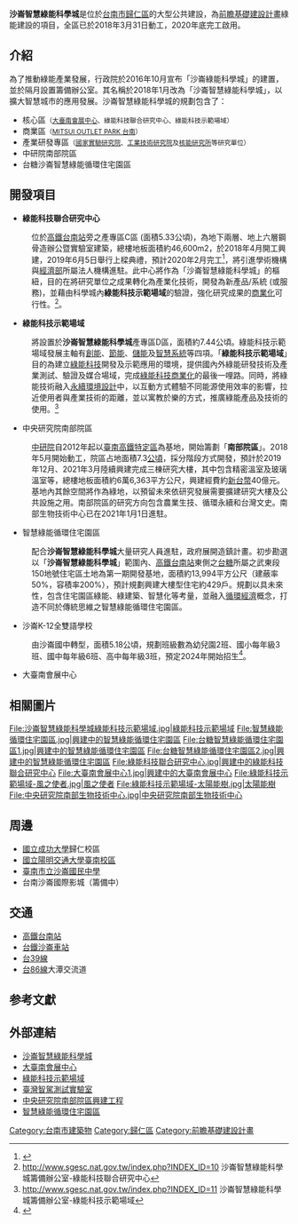 {{Infobox Modern Building
|image=高鐵台南站周遭的太陽能塔.jpg
|caption=沙崙智慧綠能科學城內的太陽能塔
|name=沙崙智慧綠能科學城
|location_country={{ROC}}
|location_town={{flagicon|TWN}} [[台南市|台南市]][[歸仁區|歸仁區]]
|architect=
|client=
|construction_start_date=
|completion_date=2020年（暫定）
|cost=[[新臺幣|新臺幣]]500億元
|structural_system=住宅、商業，發電
}}
'''沙崙智慧綠能科學城'''是位於[[台南市|台南市]][[歸仁區|歸仁區]]的大型公共建設，為[[前瞻基礎建設計畫|前瞻基礎建設計畫]]綠能建設的項目，全區已於2018年3月31日動工，2020年底完工啟用。

== 介紹 ==
為了推動綠能產業發展，行政院於2016年10月宣布「沙崙綠能科學城」的建置，並於隔月設置籌備辦公室。其名稱於2018年1月改為「沙崙智慧綠能科學城」，以擴大智慧城市的應用發展。沙崙智慧綠能科學城的規劃包含了：

* 核心區<small>（[[大臺南會展中心|大臺南會展中心]]、綠能科技聯合研究中心、綠能科技示範場域）</small>
* 商業區<small>（[[MITSUI_OUTLET_PARK_台南|MITSUI OUTLET PARK 台南]]）</small>
* 產業研發專區<small>（[[國家實驗研究院|國家實驗研究院]]、[[工業技術研究院|工業技術研究院]]及[[行政院原子能委員會核能研究所|核能研究所]]等研究單位）</small>
* 中研院南部院區
* 台糖沙崙智慧綠能循環住宅園區

==開發項目==
*'''綠能科技聯合研究中心'''
:位於[[高鐵台南站|高鐵台南站]]旁之產專區C區 (面積5.33公頃)，為地下兩層、地上六層鋼骨造辦公暨實驗室建築，總樓地板面積約46,600m2，於2018年4月開工興建，2019年6月5日舉行上樑典禮，預計2020年2月完工<ref>{{cite web |title=綠能園區研發中心上梁 陳良基：將匯集全國綠能人才 |url=https://udn.com/news/story/7238/3853895 |accessdate=2019-12-08 |archive-date=2019-12-08 |archive-url=https://web.archive.org/web/20191208081552/https://udn.com/news/story/7238/3853895 |dead-url=no }}</ref>，將引進學術機構與[[中華民國經濟部|經濟部]]所屬法人機構進駐。此中心將作為「沙崙智慧綠能科學城」的樞紐，目的在將研究單位之成果轉化為產業化技術，開發為新產品/系統 (或服務)，並藉由科學城內'''綠能科技示範場域'''的驗證，強化研究成果的[[可再生能源商業化|商業化]]可行性。<ref>http://www.sgesc.nat.gov.tw/index.php?INDEX_ID=10 {{Wayback|url=http://www.sgesc.nat.gov.tw/index.php?INDEX_ID=10 |date=20190725133822 }} 沙崙智慧綠能科學城籌備辦公室-綠能科技聯合研究中心</ref>。

*'''綠能科技示範場域'''
:將設置於'''沙崙智慧綠能科學城'''產專區D區，面積約7.44公頃。綠能科技示範場域發展主軸有[[可再生能源|創能]]、[[節能|節能]]、[[儲能技術|儲能]]及[[智慧城市|智慧系統]]等四項。「'''綠能科技示範場域'''」目的為建立[[綠能科技|綠能科技]]開發及示範應用的環境，提供國內外綠能研發技術及產業測試、驗證及媒合場域，完成[[可再生能源商業化|綠能科技商業化]]的最後一哩路。同時，將綠能技術融入[[永續設計|永續環境設計]]中，以互動方式體驗不同能源使用效率的影響，拉近使用者與產業技術的距離，並以寓教於樂的方式，推廣綠能產品及技術的使用。<ref>http://www.sgesc.nat.gov.tw/index.php?INDEX_ID=11 {{Wayback|url=http://www.sgesc.nat.gov.tw/index.php?INDEX_ID=11 |date=20190725052523 }} 沙崙智慧綠能科學城籌備辦公室-綠能科技示範場域</ref>

*中央研究院南部院區
:[[中研院|中研院]]自2012年起以[[高鐵台南站|臺南高鐵特定區]]為基地，開始籌劃「'''南部院區'''」。2018年5月開始動工，院區占地面積7.3[[公頃|公頃]]，採分階段方式開發，預計於2019年12月、2021年3月陸續興建完成三棟研究大樓，其中包含精密溫室及玻璃溫室等，總樓地板面積約6萬6,363平方公尺，興建經費約[[新台幣|新台幣]]40億元。基地內其餘空間將作為綠地，以預留未來依研究發展需要擴建研究大樓及公共設施之用。南部院區的研究方向包含農業生技、循環永續和台灣文史。南部生物技術中心已在2021年1月1日進駐。

*智慧綠能循環住宅園區
:配合'''沙崙智慧綠能科學城'''大量研究人員進駐，政府展開造鎮計畫。初步勘選以「'''沙崙智慧綠能科學城'''」範圍內、[[高鐵台南站|高鐵台南站]]東側之[[台糖|台糖]]所屬之武東段150地號住宅區土地為第一期開發基地，面積約13,994平方公尺（建蔽率50%，容積率200%），預計規劃興建大樓型住宅約429戶。規劃以具未來性，包含住宅園區綠能、綠建築、智慧化等考量，並融入[[循環經濟|循環經濟]]概念，打造不同於傳統思維之智慧綠能循環住宅園區。

*沙崙K-12全雙語學校
:由沙崙國中轉型，面積5.18公頃，規劃班級數為幼兒園2班、國小每年級3班、國中每年級6班、高中每年級3班，預定2024年開始招生<ref>{{cite news |title=台南沙崙K-12全雙語學校 明年發包 |url=https://news.ltn.com.tw/news/life/paper/1419707 |accessdate=2021-03-08 |archive-date=2021-04-24 |archive-url=https://web.archive.org/web/20210424033151/https://news.ltn.com.tw/news/life/paper/1419707 |dead-url=no }}</ref>。

*大臺南會展中心
{{main|大臺南會展中心}}

==相關圖片==
<gallery>
File:沙崙智慧綠能科學城綠能科技示範場域.jpg|綠能科技示範場域
File:智慧綠能循環住宅園區.jpg|興建中的智慧綠能循環住宅園區
File:台糖智慧綠能循環住宅園區1.jpg|興建中的智慧綠能循環住宅園區
File:台糖智慧綠能循環住宅園區2.jpg|興建中的智慧綠能循環住宅園區
File:綠能科技聯合研究中心.jpg|興建中的綠能科技聯合研究中心
File:大臺南會展中心1.jpg|興建中的大臺南會展中心
File:綠能科技示範場域-風之使者.jpg|風之使者
File:綠能科技示範場域-太陽能樹.jpg|太陽能樹
File:中央研究院南部生物技術中心.jpg|中央研究院南部生物技術中心
</gallery>

== 周邊 ==
* [[國立成功大學|國立成功大學]]歸仁校區
* [[國立陽明交通大學臺南校區|國立陽明交通大學臺南校區]]
* [[臺南市立沙崙國民中學|臺南市立沙崙國民中學]]
* 台南沙崙國際影城（籌備中）

== 交通 ==
*[[高鐵台南站|高鐵台南站]]
*[[台鐵|台鐵]][[沙崙車站|沙崙車站]]
* [[台39線|台39線]]
* [[台86線|台86線]]大潭交流道
==参考文獻==
{{reflist}}
[[Category:台南市建築物|Category:台南市建築物]]
[[Category:歸仁區|Category:歸仁區]]
[[Category:前瞻基礎建設計畫|Category:前瞻基礎建設計畫]]

==外部連結==
*[http://www.ssgesc.tw/ 沙崙智慧綠能科學城] {{Wayback|url=http://www.ssgesc.tw/ |date=20210126080951 }}
*[http://www.tnncec.com.tw/index.aspx 大臺南會展中心] {{Wayback|url=http://www.tnncec.com.tw/index.aspx |date=20210424033141 }}
*[https://shalungtdc.itri.org.tw/WebPage/default.aspx 綠能科技示範場域]
*[http://taiwancarlab.narlabs.org.tw/ 臺灣智駕測試實驗室] {{Wayback|url=http://taiwancarlab.narlabs.org.tw/ |date=20200809073459 }}
*[http://extranet.maa.com.tw/sitess/index.aspx?sid=1603 中央研究院南部院區興建工程] {{Wayback|url=http://extranet.maa.com.tw/sitess/index.aspx?sid=1603 |date=20210424033152 }}
*[https://bioarchbaf.wixsite.com/circular-village-cn 智慧綠能循環住宅園區] {{Wayback|url=https://bioarchbaf.wixsite.com/circular-village-cn |date=20200925081421 }}